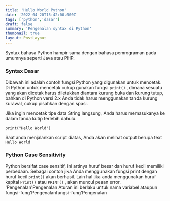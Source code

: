 ```yaml
---
title: 'Hello World Python'
date: '2022-04-20T15:42:00.000Z'
tags: ['python','dasar']
draft: false
summary: 'Pengenalan syntax di Python'
thumbnail: true
layout: PostLayout
---
```

Syntax bahasa Python hampir sama dengan bahasa pemrograman pada umumnya seperti Java atau PHP.

### Syntax Dasar
Dibawah ini adalah contoh fungsi Python yang digunakan untuk mencetak. Di Python untuk mencetak cukup gunakan fungsi `print()` , dimana sesuatu yang akan dicetak harus diletakkan diantara kurung buka dan kurung tutup, bahkan di Python versi 2.x Anda tidak harus menggunakan tanda kurung kurawal, cukup pisahkan dengan spasi.

Jika ingin mencetak tipe data String langsung, Anda harus memasukanya ke dalam tanda kutip terlebih dahulu.

```
print("Hello World")
```
Saat anda menjalankan script diatas, Anda akan melihat output berupa text `Hello World`

### Python Case Sensitivity
Python bersifat case sensitif, ini artinya huruf besar dan huruf kecil memiliki perbedaan. Sebagai contoh jika Anda menggunakan fungsi print dengan huruf kecil `print()` akan berhasil. Lain hal jika anda menggunakan huruf kapital `Print()` atau `PRINT()` , akan muncul pesan error.
'Pengenalan'Pengenalan
Aturan ini berlaku untuk nama variabel ataupun fungsi-fung'Pengenalanfungsi-fung'Pengenalan
